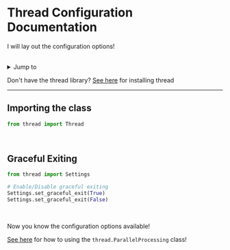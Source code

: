 # Thread Configuration Documentation

I will lay out the configuration options!

<br />
<details>
  <summary>Jump to</summary>
  <ul>
    <li><a href='#importing-the-class'> Import the class </a></li>
    <li><a href='#graceful-exiting'> Graceful Exit </a></li>
  </ul>
</details>


Don't have the thread library? [See here](./getting-started.md) for installing thread

---

## Importing the class

```py
from thread import Thread
```

<br />


## Graceful Exiting

```py
from thread import Settings

# Enable/Disable graceful exiting
Settings.set_graceful_exit(True)
Settings.set_graceful_exit(False)
```

<br />


Now you know the configuration options available!

[See here](./parallel-processing.md) for how to using the `thread.ParallelProcessing` class!